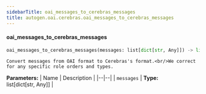 ```yaml
---
sidebarTitle: oai_messages_to_cerebras_messages
title: autogen.oai.cerebras.oai_messages_to_cerebras_messages
---
```


<code class="doc-symbol doc-symbol-heading doc-symbol-function"></code>
#### oai_messages_to_cerebras_messages

```python
oai_messages_to_cerebras_messages(messages: list[dict[str, Any]]) -> list[dict[str, Any]]
```

    Convert messages from OAI format to Cerebras's format.<br/>We correct for any specific role orders and types.

<b>Parameters:</b>
| Name | Description |
|--|--|
| `messages` | **Type:** list[dict[str, Any]] |

<br />